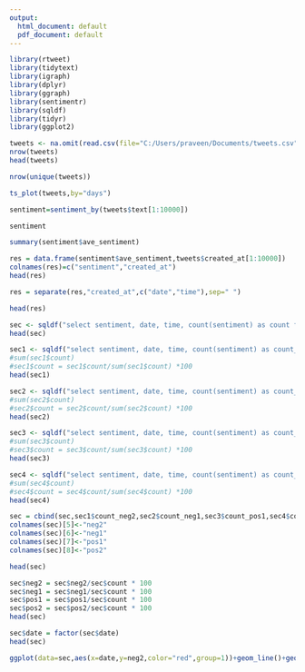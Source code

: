 ---
output:
  html_document: default
  pdf_document: default
---

```{r}
library(rtweet)
library(tidytext)
library(igraph)
library(dplyr)
library(ggraph)
library(sentimentr)
library(sqldf)
library(tidyr)
library(ggplot2)
```

```{r}
tweets <- na.omit(read.csv(file="C:/Users/praveen/Documents/tweets.csv",stringsAsFactors = FALSE))
nrow(tweets)
head(tweets)
```

```{r}
nrow(unique(tweets))
```

```{r}
ts_plot(tweets,by="days")
```

```{r}
sentiment=sentiment_by(tweets$text[1:10000])
```
```{r}
sentiment
```


```{r}
summary(sentiment$ave_sentiment)
```
```{r}
res = data.frame(sentiment$ave_sentiment,tweets$created_at[1:10000])
colnames(res)=c("sentiment","created_at")
head(res)
```


```{r}
res = separate(res,"created_at",c("date","time"),sep=" ")
```

```{r}
head(res)
```

```{r}
sec <- sqldf("select sentiment, date, time, count(sentiment) as count from res group by date")
head(sec)
```


```{r}
sec1 <- sqldf("select sentiment, date, time, count(sentiment) as count_neg2 from res where sentiment>=-2.20663 and sentiment<=-0.13381 group by date")
#sum(sec1$count)
#sec1$count = sec1$count/sum(sec1$count) *100
head(sec1)
```


```{r}
sec2 <- sqldf("select sentiment, date, time, count(sentiment) as count_neg1 from res where sentiment>-0.13381 and sentiment<=0 group by date")
#sum(sec2$count)
#sec2$count = sec2$count/sum(sec2$count) *100
head(sec2)
```


```{r}
sec3 <- sqldf("select sentiment, date, time, count(sentiment) as count_pos1 from res where sentiment>0 and sentiment<=0.10840 group by date")
#sum(sec3$count)
#sec3$count = sec3$count/sum(sec3$count) *100
head(sec3)
```


```{r}
sec4 <- sqldf("select sentiment, date, time, count(sentiment) as count_pos2 from res where sentiment>0.10840 and sentiment<=1.03500 group by date")
#sum(sec4$count)
#sec4$count = sec4$count/sum(sec4$count) *100
head(sec4)
```

```{r}
sec = cbind(sec,sec1$count_neg2,sec2$count_neg1,sec3$count_pos1,sec4$count_pos2)
colnames(sec)[5]<-"neg2"
colnames(sec)[6]<-"neg1"
colnames(sec)[7]<-"pos1"
colnames(sec)[8]<-"pos2"

head(sec)
```

```{r}
sec$neg2 = sec$neg2/sec$count * 100
sec$neg1 = sec$neg1/sec$count * 100
sec$pos1 = sec$pos1/sec$count * 100
sec$pos2 = sec$pos2/sec$count * 100
head(sec)
```
```{r}
sec$date = factor(sec$date)
head(sec)
```

```{r}
ggplot(data=sec,aes(x=date,y=neg2,color="red",group=1))+geom_line()+geom_line(data = sec,aes(x=date,y=neg1,color="violet"))+geom_line(data = sec,aes(x=date,y=pos1,color="blue"))+geom_line(data = sec,aes(x=date,y=pos2,color="green"))

```




